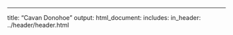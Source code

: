 ---
title: "Cavan Donohoe"
output:
  html_document:
    includes:
       in_header: ../header/header.html

